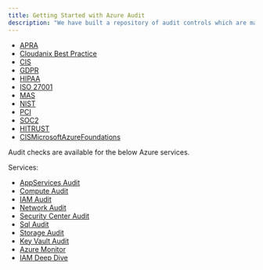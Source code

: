 ```yaml
---
title: Getting Started with Azure Audit
description: "We have built a repository of audit controls which are mapped against several industry compliance standards. These compliance standards are:"
---
```



- [APRA](https://www.cloudanix.com/framework/apra)
- [Cloudanix Best Practice](https://www.cloudanix.com/framework/cbp)
- [CIS](https://www.cloudanix.com/framework/cis)
- [GDPR](https://www.cloudanix.com/framework/gdpr)
- [HIPAA](https://www.cloudanix.com/framework/hipaa)
- [ISO 27001](https://www.cloudanix.com/framework/iso27001)
- [MAS](https://www.cloudanix.com/framework/mas)
- [NIST](https://www.cloudanix.com/framework/nist)
- [PCI](https://www.cloudanix.com/framework/pcidss)
- [SOC2](https://www.cloudanix.com/framework/soc2)
- [HITRUST](https://www.cloudanix.com/framework/hitrust)
- [CISMicrosoftAzureFoundations](https://www.cloudanix.com/framework/cismicrosoftazurefoundations)


Audit checks are available for the below Azure services.

Services:

- [AppServices Audit](azureappserviceaudit)
- [Compute Audit](azurecomputeaudit)
- [IAM Audit](azureiamaudit)
- [Network Audit](azurenetworkaudit)
- [Security Center Audit](azuresecuritycenteraudit)
- [Sql Audit](azuresqlaudit)
- [Storage Audit](azurestorageaudit)
- [Key Vault Audit](azurekeyvaultaudit)
- [Azure Monitor](azuremonitoraudit)
- [IAM Deep Dive](iamdeepdive)
